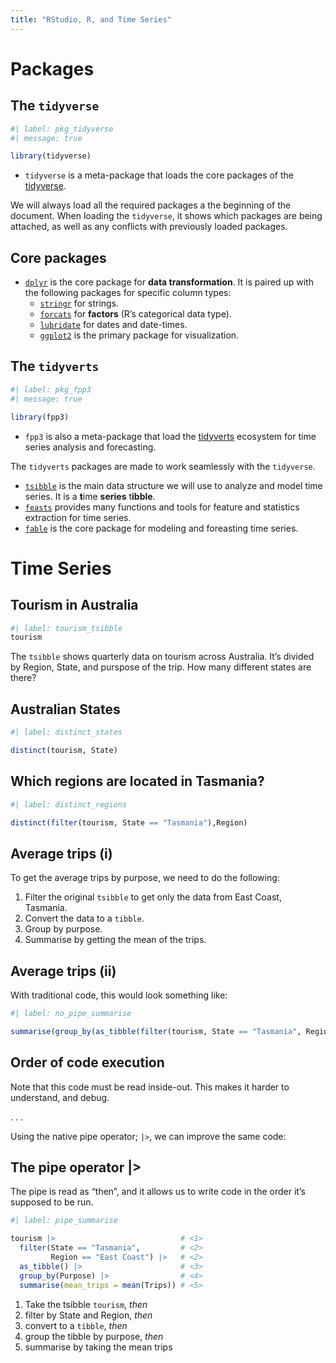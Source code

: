 ```yaml
---
title: "RStudio, R, and Time Series"
---
```


# Packages

## The `tidyverse`

```r
#| label: pkg_tidyverse
#| message: true

library(tidyverse)
```

- `tidyverse` is a meta-package that loads the core packages of the [tidyverse](https://tidyverse.org/).

:::{.notes}

We will always load all the required packages a the beginning of the document. When loading the `tidyverse`, it shows which packages are being attached, as well as any conflicts with previously loaded packages.

:::{.callout-note collapse="true"}
## Core packages

- [`dplyr`](https://dplyr.tidyverse.org/) is the core package for **data transformation**. It is paired up with the following packages for specific column types:
  - [`stringr`](https://stringr.tidyverse.org/) for strings.
  - [`forcats`](https://forcats.tidyverse.org/) for **factors** (R's categorical data type).
  - [`lubridate`](https://lubridate.tidyverse.org/) for dates and date-times.
  - [`ggplot2`](https://ggplot2.tidyverse.org/) is the primary package for visualization.

:::

:::

## The `tidyverts`

```r
#| label: pkg_fpp3
#| message: true

library(fpp3)
```

- `fpp3` is also a meta-package that load the [tidyverts](https://tidyverts.org/) ecosystem for time series analysis and forecasting. 

:::{.notes}

The `tidyverts` packages are made to work seamlessly with the `tidyverse`.

:::{.callout-note collapse="true"}
 
- [`tsibble`](https://tsibble.tidyverts.org/) is the main data structure we will use to analyze and model time series. It is a **t**ime **series** t**ibble**.
- [`feasts`](https://feasts.tidyverts.org/) provides many functions and tools for feature and statistics extraction for time series.
- [`fable`](https://fable.tidyverts.org/) is the core package for modeling and foreasting time series.

:::

:::

# Time Series

## Tourism in Australia

```r
#| label: tourism_tsibble
tourism
```

:::{.notes}

The `tsibble` shows quarterly data on tourism across Australia. It's divided by Region, State, and purspose of the trip. How many different states are there?

:::

## Australian States

```r
#| label: distinct_states

distinct(tourism, State)
```

## Which regions are located in Tasmania?

```r
#| label: distinct_regions

distinct(filter(tourism, State == "Tasmania"),Region)
```

## Average trips (i)

To get the average trips by purpose, we need to do the following:

:::{.incremental}

1) Filter the original `tsibble` to get only the data from East Coast, Tasmania.
1) Convert the data to a `tibble`.
1) Group by purpose.
1) Summarise by getting the mean of the trips.

:::

## Average trips (ii)

With traditional code, this would look something like:

```r
#| label: no_pipe_summarise

summarise(group_by(as_tibble(filter(tourism, State == "Tasmania", Region == "East Coast")), Purpose), mean_trips = mean(Trips))
```

:::{.notes}
:::{.callout-note collapse="true"}
## Order of code execution
Note that this code must be read inside-out. This makes it harder to understand, and debug.
:::
:::

. . . 

Using the native pipe operator; ` |> `, we can improve the same code:

:::{.callout-tip collapse="true"}
## The pipe operator |> 

The pipe is read as "then", and it allows us to write code in the order it's supposed to be run.
:::

```r
#| label: pipe_summarise

tourism |>                            # <1>
  filter(State == "Tasmania",         # <2>
         Region == "East Coast") |>   # <2>
  as_tibble() |>                      # <3>
  group_by(Purpose) |>                # <4>
  summarise(mean_trips = mean(Trips)) # <5>
```

1. Take the tsibble `tourism`, *then*
2. filter by State and Region, *then*
3. convert to a `tibble`, *then*
4. group the tibble by purpose, *then*
5. summarise by taking the mean trips

